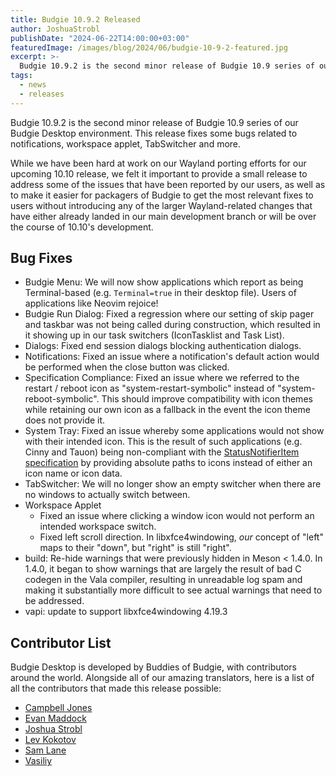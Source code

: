 ```yaml
---
title: Budgie 10.9.2 Released
author: JoshuaStrobl
publishDate: "2024-06-22T14:00:00+03:00"
featuredImage: /images/blog/2024/06/budgie-10-9-2-featured.jpg
excerpt: >-
  Budgie 10.9.2 is the second minor release of Budgie 10.9 series of our Budgie Desktop environment. This release fixes some bugs related to notifications, workspace applet, TabSwitcher and more.
tags:
  - news
  - releases
---
```


Budgie 10.9.2 is the second minor release of Budgie 10.9 series of our Budgie Desktop environment. This release fixes some bugs related to notifications, workspace applet, TabSwitcher and more.

While we have been hard at work on our Wayland porting efforts for our upcoming 10.10 release, we felt it important to provide a small release to address some of the issues that have been reported by our users, as well as to make it easier for packagers of Budgie to get the most relevant fixes to users without introducing any of the larger Wayland-related changes that have either already landed in our main development branch or will be over the course of 10.10's development.

## Bug Fixes

- Budgie Menu: We will now show applications which report as being Terminal-based (e.g. `Terminal=true` in their desktop file). Users of applications like Neovim rejoice!
- Budgie Run Dialog: Fixed a regression where our setting of skip pager and taskbar was not being called during construction, which resulted in it showing up in our task switchers (IconTasklist and Task List).
- Dialogs: Fixed end session dialogs blocking authentication dialogs.
- Notifications: Fixed an issue where a notification's default action would be performed when the close button was clicked.
- Specification Compliance: Fixed an issue where we referred to the restart / reboot icon as "system-restart-symbolic" instead of "system-reboot-symbolic". This should improve compatibility with icon themes while retaining our own icon as a fallback in the event the icon theme does not provide it.
- System Tray: Fixed an issue whereby some applications would not show with their intended icon. This is the result of such applications (e.g. Cinny and Tauon) being non-compliant with the [StatusNotifierItem specification](https://www.freedesktop.org/wiki/Specifications/StatusNotifierItem/StatusNotifierItem/) by providing absolute paths to icons instead of either an icon name or icon data.
- TabSwitcher: We will no longer show an empty switcher when there are no windows to actually switch between.
- Workspace Applet
  - Fixed an issue where clicking a window icon would not perform an intended workspace switch.
  - Fixed left scroll direction. In libxfce4windowing, _our_ concept of "left" maps to their "down", but "right" is still "right".
- build: Re-hide warnings that were previously hidden in Meson < 1.4.0. In 1.4.0, it began to show warnings that are largely the result of bad C codegen in the Vala compiler, resulting in unreadable log spam and making it substantially more difficult to see actual warnings that need to be addressed.
- vapi: update to support libxfce4windowing 4.19.3

## Contributor List

Budgie Desktop is developed by Buddies of Budgie, with contributors around the world. Alongside all of our amazing translators, here is a list of all the contributors that made this release possible:

- [Campbell Jones](https://github.com/serebit?ref=buddiesofbudgie.org)
- [Evan Maddock](https://github.com/EbonJaeger?ref=buddiesofbudgie.org)
- [Joshua Strobl](https://github.com/JoshStrobl?ref=buddiesofbudgie.org)
- [Lev Kokotov](https://github.com/levkk)
- [Sam Lane](https://github.com/samlane-ma)
- [Vasiliy](https://github.com/voidpointer0x00)

<OCCallout />
